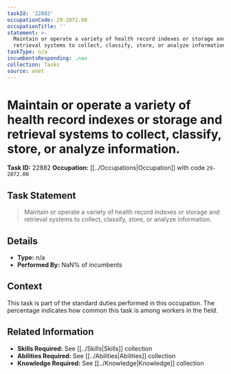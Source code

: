 ```yaml
---
taskId: '22882'
occupationCode: 29-2072.00
occupationTitle: ''
statement: >-
  Maintain or operate a variety of health record indexes or storage and
  retrieval systems to collect, classify, store, or analyze information.
taskType: n/a
incumbentsResponding: .nan
collection: Tasks
source: onet
---
```

# Maintain or operate a variety of health record indexes or storage and retrieval systems to collect, classify, store, or analyze information.

**Task ID:** 22882
**Occupation:** [[../Occupations|Occupation]] with code `29-2072.00`

## Task Statement

> Maintain or operate a variety of health record indexes or storage and retrieval systems to collect, classify, store, or analyze information.

## Details

- **Type:** n/a
- **Performed By:** NaN% of incumbents

## Context

This task is part of the standard duties performed in this occupation. The percentage indicates how common this task is among workers in the field.

## Related Information

- **Skills Required:** See [[../Skills|Skills]] collection
- **Abilities Required:** See [[../Abilities|Abilities]] collection
- **Knowledge Required:** See [[../Knowledge|Knowledge]] collection
